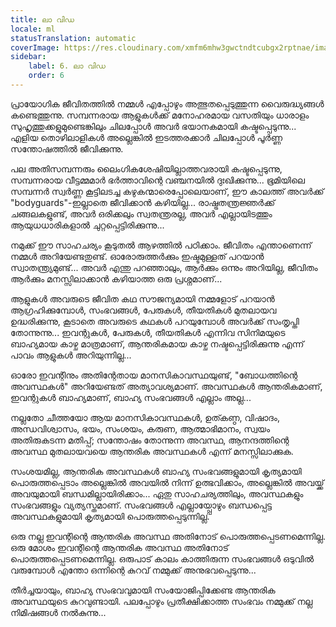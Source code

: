 ```yaml
---
title: ലാ വിഡ
locale: ml
statusTranslation: automatic
coverImage: https://res.cloudinary.com/xmfm6mhw3gwctndtcubgx2rptnae/image/upload/v1740468922/small_cover_tratado_de_psicologia_revolucionaria_a4c0dca4e0.webp
sidebar:
    label: 6. ലാ വിഡ
    order: 6
---
```

പ്രായോഗിക ജീവിതത്തിൽ നമ്മൾ എപ്പോഴും അത്ഭുതപ്പെടുത്തുന്ന വൈരുദ്ധ്യങ്ങൾ കണ്ടെത്തുന്നു. സമ്പന്നരായ ആളുകൾക്ക് മനോഹരമായ വസതിയും ധാരാളം സുഹൃത്തുക്കളുമുണ്ടെങ്കിലും ചിലപ്പോൾ അവർ ഭയാനകമായി കഷ്ടപ്പെടുന്നു... എളിയ തൊഴിലാളികൾ അല്ലെങ്കിൽ ഇടത്തരക്കാർ ചിലപ്പോൾ പൂർണ്ണ സന്തോഷത്തിൽ ജീവിക്കുന്നു.

പല അതിസമ്പന്നരും ലൈംഗികശേഷിയില്ലാത്തവരായി കഷ്ടപ്പെടുന്നു, സമ്പന്നരായ വീട്ടമ്മമാർ ഭർത്താവിന്റെ വഞ്ചനയിൽ ദുഃഖിക്കുന്നു... ഭൂമിയിലെ സമ്പന്നർ സ്വർണ്ണ കൂട്ടിലടച്ച കഴുകന്മാരെപ്പോലെയാണ്, ഈ കാലത്ത് അവർക്ക് "bodyguards"-ഇല്ലാതെ ജീവിക്കാൻ കഴിയില്ല... രാഷ്ട്രതന്ത്രജ്ഞർക്ക് ചങ്ങലകളുണ്ട്, അവർ ഒരിക്കലും സ്വതന്ത്രരല്ല, അവർ എല്ലായിടത്തും ആയുധധാരികളാൽ ചുറ്റപ്പെട്ടിരിക്കുന്നു...

നമുക്ക് ഈ സാഹചര്യം കൂടുതൽ ആഴത്തിൽ പഠിക്കാം. ജീവിതം എന്താണെന്ന് നമ്മൾ അറിയേണ്ടതുണ്ട്. ഓരോരുത്തർക്കും ഇഷ്ടമുള്ളത് പറയാൻ സ്വാതന്ത്ര്യമുണ്ട്... അവർ എന്തു പറഞ്ഞാലും, ആർക്കും ഒന്നും അറിയില്ല, ജീവിതം ആർക്കും മനസ്സിലാക്കാൻ കഴിയാത്ത ഒരു പ്രശ്നമാണ്...

ആളുകൾ അവരുടെ ജീവിത കഥ സൗജന്യമായി നമ്മളോട് പറയാൻ ആഗ്രഹിക്കുമ്പോൾ, സംഭവങ്ങൾ, പേരുകൾ, തീയതികൾ മുതലായവ ഉദ്ധരിക്കുന്നു, കൂടാതെ അവരുടെ കഥകൾ പറയുമ്പോൾ അവർക്ക് സംതൃപ്തി തോന്നുന്നു... ഇവന്റുകൾ, പേരുകൾ, തീയതികൾ എന്നിവ സിനിമയുടെ ബാഹ്യമായ കാഴ്ച മാത്രമാണ്, ആന്തരികമായ കാഴ്ച നഷ്ടപ്പെട്ടിരിക്കുന്നു എന്ന് പാവം ആളുകൾ അറിയുന്നില്ല...

ഓരോ ഇവന്റിനും അതിന്റേതായ മാനസികാവസ്ഥയുണ്ട്, "ബോധത്തിന്റെ അവസ്ഥകൾ" അറിയേണ്ടത് അത്യാവശ്യമാണ്. അവസ്ഥകൾ ആന്തരികമാണ്, ഇവന്റുകൾ ബാഹ്യമാണ്, ബാഹ്യ സംഭവങ്ങൾ എല്ലാം അല്ല...

നല്ലതോ ചീത്തയോ ആയ മാനസികാവസ്ഥകൾ, ഉത്കണ്ഠ, വിഷാദം, അന്ധവിശ്വാസം, ഭയം, സംശയം, കരുണ, ആത്മാഭിമാനം, സ്വയം അതിരുകടന്ന മതിപ്പ്; സന്തോഷം തോന്നുന്ന അവസ്ഥ, ആനന്ദത്തിന്റെ അവസ്ഥ മുതലായവയെ ആന്തരിക അവസ്ഥകൾ എന്ന് മനസ്സിലാക്കുക.

സംശയമില്ല, ആന്തരിക അവസ്ഥകൾ ബാഹ്യ സംഭവങ്ങളുമായി കൃത്യമായി പൊരുത്തപ്പെടാം അല്ലെങ്കിൽ അവയിൽ നിന്ന് ഉത്ഭവിക്കാം, അല്ലെങ്കിൽ അവയ്ക്ക് അവയുമായി ബന്ധമില്ലായിരിക്കാം... ഏതു സാഹചര്യത്തിലും, അവസ്ഥകളും സംഭവങ്ങളും വ്യത്യസ്തമാണ്. സംഭവങ്ങൾ എല്ലായ്പ്പോഴും ബന്ധപ്പെട്ട അവസ്ഥകളുമായി കൃത്യമായി പൊരുത്തപ്പെടുന്നില്ല.

ഒരു നല്ല ഇവന്റിന്റെ ആന്തരിക അവസ്ഥ അതിനോട് പൊരുത്തപ്പെടണമെന്നില്ല. ഒരു മോശം ഇവന്റിന്റെ ആന്തരിക അവസ്ഥ അതിനോട് പൊരുത്തപ്പെടണമെന്നില്ല. ഒരുപാട് കാലം കാത്തിരുന്ന സംഭവങ്ങൾ ഒടുവിൽ വരുമ്പോൾ എന്തോ ഒന്നിന്റെ കുറവ് നമ്മുക്ക് അനുഭവപ്പെടുന്നു...

തീർച്ചയായും, ബാഹ്യ സംഭവവുമായി സംയോജിപ്പിക്കേണ്ട ആന്തരിക അവസ്ഥയുടെ കുറവുണ്ടായി. പലപ്പോഴും പ്രതീക്ഷിക്കാത്ത സംഭവം നമ്മുക്ക് നല്ല നിമിഷങ്ങൾ നൽകുന്നു...

